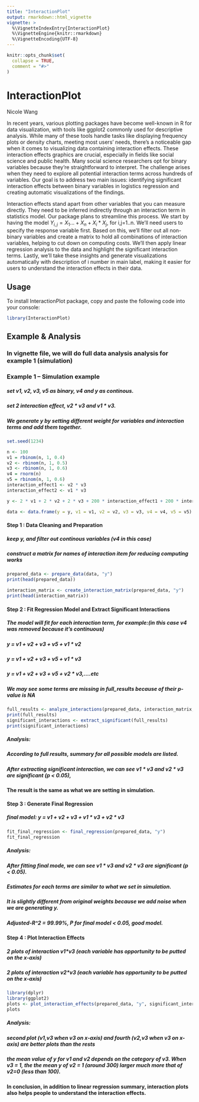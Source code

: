 ```yaml
---
title: "InteractionPlot"
output: rmarkdown::html_vignette
vignette: >
  %\VignetteIndexEntry{InteractionPlot}
  %\VignetteEngine{knitr::rmarkdown}
  %\VignetteEncoding{UTF-8}
---
```


```r
knitr::opts_chunk$set(
  collapse = TRUE,
  comment = "#>"
)
```



# InteractionPlot

Nicole Wang

In recent years, various plotting packages have become well-known in R for data visualization, with tools like ggplot2 commonly used for descriptive analysis. While many of these tools handle tasks like displaying frequency plots or density charts, meeting most users' needs, there's a noticeable gap when it comes to visualizing data containing interaction effects. These interaction effects graphics are crucial, especially in fields like social science and public health. Many social science researchers opt for binary variables because they're straightforward to interpret. The challenge arises when they need to explore all potential interaction terms across hundreds of variables. Our goal is to address two main issues: identifying significant interaction effects between binary variables in logistics regression and creating automatic visualizations of the findings.

Interaction effects stand apart from other variables that you can measure directly. They need to be inferred indirectly through an interaction term in statistics model. Our package plans to streamline this process. We start by having the model $Y_{i,j}=X_1...+X_n+X_i*X_j$, for i,j=1..n. We'll need users to specify the response variable first. Based on this, we'll filter out all non-binary variables and create a matrix to hold all combinations of interaction variables, helping to cut down on computing costs. We'll then apply linear regression analysis to the data and highlight the significant interaction terms. Lastly, we'll take these insights and generate visualizations automatically with description of i number in main label, making it easier for users to understand the interaction effects in their data.



## Usage

To install InteractionPlot package, copy and paste the following code into your console:

```r
library(InteractionPlot)
```

## Example & Analysis
### In vignette file, we will do full data analysis analysis for example 1 (simulation)

### Example 1 -- Simulation example

##### set v1, v2, v3, v5 as binary, v4 and y as continous.

##### set 2 interaction effect, v2 * v3 and v1 * v3.

##### We generate y by setting different weight for variables and interaction terms and add them together.

```r
set.seed(1234)

n <- 100 
v1 = rbinom(n, 1, 0.4)
v2 <- rbinom(n, 1, 0.5)  
v3 <- rbinom(n, 1, 0.6)  
v4 = rnorm(n)
v5 = rbinom(n, 1, 0.6)
interaction_effect1 <- v2 * v3 
interaction_effect2 <- v1 * v3 

y <- 2 * v1 + 2 * v2 + 2 * v3 + 200 * interaction_effect1 + 200 * interaction_effect2 + rnorm(n,mean=0,sd=1)  

data <- data.frame(y = y, v1 = v1, v2 = v2, v3 = v3, v4 = v4, v5 = v5)

```

#### Step 1 : Data Cleaning and Preparation

##### keep y, and filter out continous variables (v4 in this case) 

##### construct a matrix for names of interaction item for reducing computing works

```r
prepared_data <- prepare_data(data, "y")
print(head(prepared_data))

interaction_matrix <- create_interaction_matrix(prepared_data, "y")
print(head(interaction_matrix))
```

#### Step 2 : Fit Regression Model and Extract Significant Interactions

##### The model will fit for each interaction term, for example:(in this case v4 was removed because it's continuous)

##### y = v1 + v2 + v3 + v5 + v1 * v2

##### y = v1 + v2 + v3 + v5 + v1 * v3

##### y = v1 + v2 + v3 + v5 + v2 * v3,....etc

##### We may see some terms are missing in full_results because of their p-value is NA 

```r
full_results <- analyze_interactions(prepared_data, interaction_matrix, "y")
print(full_results)
significant_interactions <- extract_significant(full_results)
print(significant_interactions)
```

##### Analysis: 

##### According to full results, summary for all possible models are listed. 

##### After extracting significant interaction, we can see v1 * v3 and v2 * v3 are significant (p < 0.05),

#### The result is the same as what we are setting in simulation.

#### Step 3 : Generate Final Regression

##### final model: y = v1 + v2 + v3 + v1 * v3 + v2 * v3

```r
fit_final_regression <- final_regression(prepared_data, "y")
fit_final_regression
```

##### Analysis: 

##### After fitting final mode, we can see v1 * v3 and v2 * v3 are significant (p < 0.05).

##### Estimates for each terms are similar to what we set in simulation. 

##### It is slightly different from original weights because we add noise when we are generating y.

##### Adjusted-R^2 = 99.99%, P for final model < 0.05, good model.

#### Step 4 : Plot Interaction Effects

##### 2 plots of interaction v1*v3 (each variable has opportunity to be putted on the  x-axis)

##### 2 plots of interaction v2*v3 (each variable has opportunity to be putted on the  x-axis)


```r
library(dplyr)
library(ggplot2)
plots <- plot_interaction_effects(prepared_data, "y", significant_interactions)
plots
```

##### Analysis:

##### second plot (v1,v3 when v3 on x-axis) and fourth (v2,v3 when v3 on x-axis) are better plots than the rests

##### the mean value of y for v1 and v2 depends on the category of v3. When v3 = 1, the the mean y of v2 = 1 (around 300) larger much more that of v2=0 (less than 100).

#### In conclusion, in addition to linear regression summary, interaction plots also helps people to understand the interaction effects.

